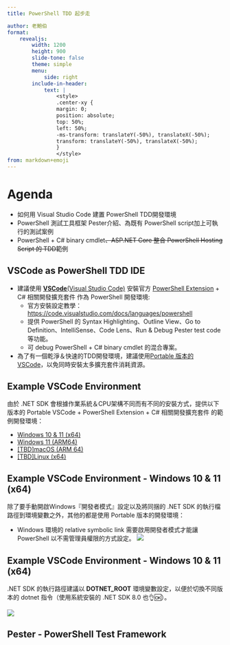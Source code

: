 ---
title: PowerShell TDD 起步走

author: 老鮑伯
format:
    revealjs:
        width: 1200
        height: 900
        slide-tone: false
        theme: simple
        menu:
            side: right
        include-in-header: 
            text: |
                <style>
                .center-xy {
                margin: 0;
                position: absolute;
                top: 50%;
                left: 50%;
                -ms-transform: translateY(-50%), translateX(-50%);
                transform: translateY(-50%), translateX(-50%);
                }
                </style>
from: markdown+emoji
---

# Agenda

* 如何用 Visual Studio Code 建置 PowerShell TDD開發環境
* PowerShell 測試工具框架 Pester介紹、為既有 PowerShell script加上可執行的測試案例
* PowerShell + C# binary cmdlet~~、ASP.NET Core 整合 PowerShell Hosting Script 的 TDD~~範例

## VSCode as PowerShell TDD IDE

* 建議使用 [**VSCode**(Visual Studio Code)](http://code.visualstudio.com) 安裝官方 [PowerShell Extension](http://github.com/PowerShell/vscode-powershell) + C# 相關開發擴充套件 作為 PowerShell 開發環境:
  * 官方安裝設定教學：<https://code.visualstudio.com/docs/languages/powershell>
  * 提供 PowerShell 的 Syntax Highlighting、Outline View、Go to Definition、IntelliSense、Code Lens、Run & Debug Pester test code 等功能。
  * 可 debug PowerShell + C# binary cmdlet 的混合專案。

* 為了有一個乾淨＆快速的TDD開發環境，建議使用[ Portable 版本的 VSCode](http://code.visualstudio.com/docs/editor/portable)，以免同時安裝太多擴充套件消耗資源。

## Example VSCode Environment

由於 .NET SDK 會根據作業系統＆CPU架構不同而有不同的安裝方式，提供以下版本的 Portable VSCode + PowerShell Extension + C# 相關開發擴充套件 的範例開發環境：

* [Windows 10 & 11 (x64)](https://github.com/windperson/vscode_win32x64_pwsh)
* [Windows 11 (ARM64)](https://github.com/windperson/vscode_win32x64_pwsh)
* [[TBD]macOS (ARM 64)]()
* [[TBD]Linux (x64)]()

## Example VSCode Environment - Windows 10 & 11 (x64)

除了要手動開啟Windows『開發者模式』設定以及將同捆的 .NET SDK 的執行檔路徑到環境變數之外，其他的都是使用 Portable 版本的開發環境：

* Windows 環境的 relative symbolic link 需要啟用開發者模式才能讓 PowerShell 以不需管理員權限的方式設定。
![](./pics/win10_developer_mode.png)

## Example VSCode Environment - Windows 10 & 11 (x64)

.NET SDK 的執行路徑建議以 **DOTNET_ROOT** 環境變數設定，以便於切換不同版本的 dotnet 指令（使用系統安裝的 .NET SDK 8.0 也👌🆗）。

![](./pics/)





## Pester - PowerShell Test Framework

